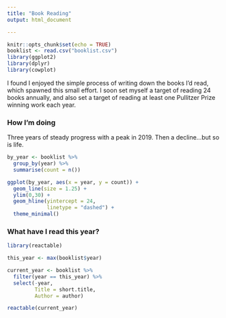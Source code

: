 ```yaml
---
title: "Book Reading"
output: html_document

---
```


```r
knitr::opts_chunk$set(echo = TRUE)
booklist <- read.csv("booklist.csv")
library(ggplot2)
library(dplyr)
library(cowplot)
```

I found I enjoyed the simple process of writing down the books I'd read, which spawned this small effort. I soon set myself a target of reading 24 books annually, and also set a target of reading at least one Pullitzer Prize winning work each year.



### How I'm doing

Three years of steady progress with a peak in 2019. Then a decline...but so is life.

```r
by_year <- booklist %>%
  group_by(year) %>%
  summarise(count = n())

ggplot(by_year, aes(x = year, y = count)) +
  geom_line(size = 1.25) +
  ylim(0,30) +
  geom_hline(yintercept = 24, 
             linetype = "dashed") +
  theme_minimal()

```

### What have I read this year?
```r
library(reactable)

this_year <- max(booklist$year)

current_year <- booklist %>%
  filter(year == this_year) %>%
  select(-year,
         Title = short.title,
         Author = author)

reactable(current_year)

```
